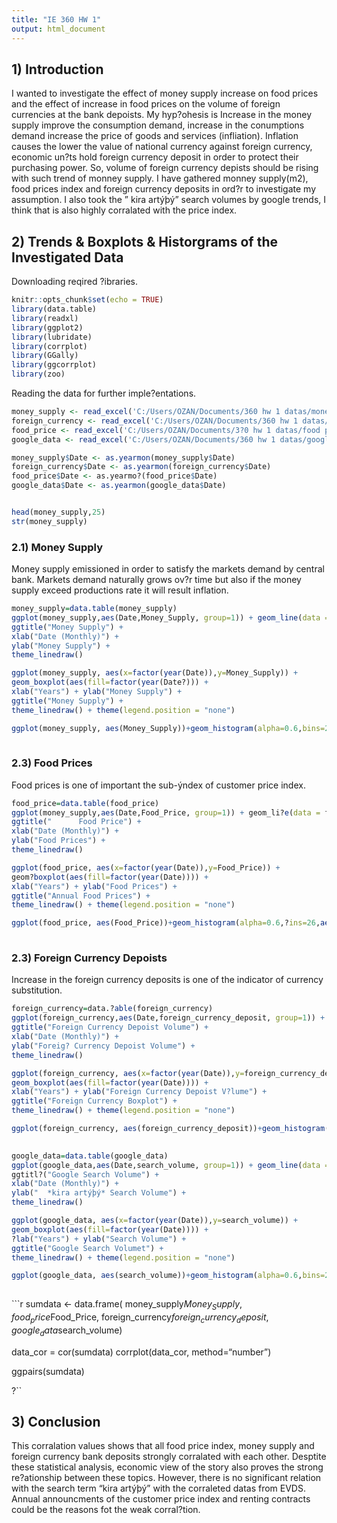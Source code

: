 ---
title: "IE 360 HW 1"
output: html_document
---
##    1) Introduction
  I wanted to investigate the effect of money supply increase on food prices and the effect of increase in food prices on the volume of foreign currencies at the bank depoists. My hyp?ohesis is Increase in the money supply improve the consumption demand, increase in the conumptions demand increase the price of goods and services (infliation). Inflation causes the lower the value of national currency against foreign currency, economic un?ts hold foreign currency deposit in order to protect their purchasing power. So, volume of foreign currency depists should be rising with such trend of monney supply. I have gathered monney supply(m2), food prices index and foreign currency deposits in ord?r to investigate my assumption. I also took the  " kira artýþý" search volumes by google trends, I think that is also highly corralated with the price index.
  
  
  
##    2)  Trends & Boxplots & Historgrams of the Investigated Data


Downloading reqired ?ibraries.
```{r setup, include=FALSE}
knitr::opts_chunk$set(echo = TRUE)
library(data.table)
library(readxl)
library(ggplot2)
library(lubridate)
library(corrplot)
library(GGally)
library(ggcorrplot)
library(zoo)

```

 
 
Reading the data for further imple?entations.
```{r cars}
money_supply <- read_excel('C:/Users/OZAN/Documents/360 hw 1 datas/money supply.xlsx')
foreign_currency <- read_excel('C:/Users/OZAN/Documents/360 hw 1 datas/foreign currency.xlsx')
food_price <- read_excel('C:/Users/OZAN/Documents/3?0 hw 1 datas/food prices.xlsx')
google_data <- read_excel('C:/Users/OZAN/Documents/360 hw 1 datas/google_data.xlsx')

money_supply$Date <- as.yearmon(money_supply$Date)
foreign_currency$Date <- as.yearmon(foreign_currency$Date)
food_price$Date <- as.yearmo?(food_price$Date)
google_data$Date <- as.yearmon(google_data$Date)


head(money_supply,25)
str(money_supply)

```

###    2.1) Money Supply


 Money supply emissioned in order to satisfy the markets demand by central bank. Markets demand naturally grows ov?r time but also if the money supply exceed productions rate it will result inflation.
```{r pressure, echo=FALSE}
money_supply=data.table(money_supply)
ggplot(money_supply,aes(Date,Money_Supply, group=1)) + geom_line(data = money_supply, color="blue", line?ype = "solid",size=1) +
ggtitle("Money Supply") +
xlab("Date (Monthly)") + 
ylab("Money Supply") +
theme_linedraw()

```

```{r pressure, echo=FALSE}
ggplot(money_supply, aes(x=factor(year(Date)),y=Money_Supply)) + 
geom_boxplot(aes(fill=factor(year(Date?))) + 
xlab("Years") + ylab("Money Supply") + 
ggtitle("Money Supply") +
theme_linedraw() + theme(legend.position = "none")
```
```{r pressure, echo=FALSE}
ggplot(money_supply, aes(Money_Supply))+geom_histogram(alpha=0.6,bins=26,aes(fill=factor(year(Date))? color=factor(year(Date))))
  
```


###    2.3) Food Prices
 Food prices is one of important the sub-ýndex of customer price index.

```{r pressure, echo=FALSE}
food_price=data.table(food_price)
ggplot(money_supply,aes(Date,Food_Price, group=1)) + geom_li?e(data = food_price, color="red", linetype = "solid",size=1) +
ggtitle("      Food Price") +
xlab("Date (Monthly)") + 
ylab("Food Prices") +
theme_linedraw()
```
```{r pressure, echo=FALSE}
ggplot(food_price, aes(x=factor(year(Date)),y=Food_Price)) + 
geom?boxplot(aes(fill=factor(year(Date)))) + 
xlab("Years") + ylab("Food Prices") + 
ggtitle("Annual Food Prices") +
theme_linedraw() + theme(legend.position = "none")
```
```{r pressure, echo=FALSE}
ggplot(food_price, aes(Food_Price))+geom_histogram(alpha=0.6,?ins=26,aes(fill=factor(year(Date)), color=factor(year(Date))))
  
```




###    2.3) Foreign Currency Depoists
 Increase in the foreign currency deposits is one of the indicator of currency substitution.

```{r pressure, echo=FALSE}
foreign_currency=data.?able(foreign_currency)
ggplot(foreign_currency,aes(Date,foreign_currency_deposit, group=1)) + geom_line(data = foreign_currency, color="green", linetype = "solid",size=1) +
ggtitle("Foreign Currency Depoist Volume") +
xlab("Date (Monthly)") + 
ylab("Foreig? Currency Depoist Volume") +
theme_linedraw()

```

```{r pressure, echo=FALSE}
ggplot(foreign_currency, aes(x=factor(year(Date)),y=foreign_currency_deposit)) + 
geom_boxplot(aes(fill=factor(year(Date)))) + 
xlab("Years") + ylab("Foreign Currency Depoist V?lume") + 
ggtitle("Foreign Currency Boxplot") +
theme_linedraw() + theme(legend.position = "none")
``````


```{r pressure, echo=FALSE}
ggplot(foreign_currency, aes(foreign_currency_deposit))+geom_histogram(alpha=0.6,bins=26,aes(fill=factor(year(Date)), co?or=factor(year(Date))))
  
```
```{r pressure, echo=FALSE}
google_data=data.table(google_data)                       
ggplot(google_data,aes(Date,search_volume, group=1)) + geom_line(data = google_data, color="purple", linetype = "solid", size= 2) +
ggtitl?("Google Search Volume") +
xlab("Date (Monthly)") + 
ylab("  *kira artýþý* Search Volume") +
theme_linedraw()

```

```{r pressure, echo=FALSE}
ggplot(google_data, aes(x=factor(year(Date)),y=search_volume)) + 
geom_boxplot(aes(fill=factor(year(Date)))) + 
?lab("Years") + ylab("Search Volume") + 
ggtitle("Google Search Volumet") +
theme_linedraw() + theme(legend.position = "none")
``````
```{r }
ggplot(google_data, aes(search_volume))+geom_histogram(alpha=0.6,bins=26,aes(fill=factor(year(Date)), color=factor(?ear(Date))))
  
```

```{r }

sumdata <- data.frame( money_supply$Money_Supply,  food_price$Food_Price, foreign_currency$foreign_currency_deposit, google_data$search_volume)

data_cor = cor(sumdata)
corrplot(data_cor, method="number")

ggpairs(sumdata)



?``

##    3) Conclusion
 This corralation values shows that all food price index, money supply and foreign currency bank deposits strongly corralated with each other. Desptite these statistical analysis, economic view of the story also proves the strong re?ationship between these topics. However, there is no significant relation with the search term "kira artýþý" with the corraleted datas from EVDS. Annual announcments of the customer price index and renting contracts could be the reasons fot the weak corral?tion.
